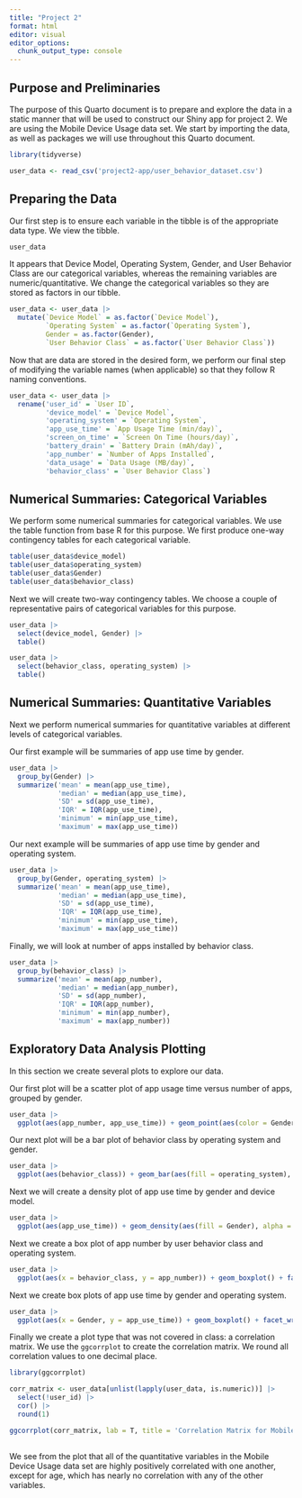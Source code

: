 ```yaml
---
title: "Project 2"
format: html
editor: visual
editor_options: 
  chunk_output_type: console
---
```


## Purpose and Preliminaries

The purpose of this Quarto document is to prepare and explore the data in a static manner that will be used to construct our Shiny app for project 2. We are using the Mobile Device Usage data set. We start by importing the data, as well as packages we will use throughout this Quarto document.

```r
library(tidyverse)

user_data <- read_csv('project2-app/user_behavior_dataset.csv')
```


## Preparing the Data

Our first step is to ensure each variable in the tibble is of the appropriate data type. We view the tibble.

```r
user_data
```

It appears that Device Model, Operating System, Gender, and User Behavior Class are our categorical variables, whereas the remaining variables are numeric/quantitative. We change the categorical variables so they are stored as factors in our tibble.  

```r
user_data <- user_data |>
  mutate(`Device Model` = as.factor(`Device Model`),
         `Operating System` = as.factor(`Operating System`),
         Gender = as.factor(Gender),
         `User Behavior Class` = as.factor(`User Behavior Class`))
```

Now that are data are stored in the desired form, we perform our final step of modifying the variable names (when applicable) so that they follow R naming conventions.

```r
user_data <- user_data |>
  rename('user_id' = `User ID`,
         'device_model' = `Device Model`,
         'operating_system' = `Operating System`,
         'app_use_time' = `App Usage Time (min/day)`,
         'screen_on_time' = `Screen On Time (hours/day)`,
         'battery_drain' = `Battery Drain (mAh/day)`,
         'app_number' = `Number of Apps Installed`,
         'data_usage' = `Data Usage (MB/day)`,
         'behavior_class' = `User Behavior Class`)
```


## Numerical Summaries: Categorical Variables

We perform some numerical summaries for categorical variables. We use the table function from base R for this purpose. We first produce one-way contingency tables for each categorical variable. 

```r
table(user_data$device_model)
table(user_data$operating_system)
table(user_data$Gender)
table(user_data$behavior_class)
```

Next we will create two-way contingency tables. We choose a couple of representative pairs of categorical variables for this purpose.

```r
user_data |>
  select(device_model, Gender) |>
  table()

user_data |>
  select(behavior_class, operating_system) |>
  table()

```

## Numerical Summaries: Quantitative Variables

Next we perform numerical summaries for quantitative variables at different levels of categorical variables.

Our first example will be summaries of app use time by gender.

```r
user_data |>
  group_by(Gender) |>
  summarize('mean' = mean(app_use_time), 
            'median' = median(app_use_time),
            'SD' = sd(app_use_time),
            'IQR' = IQR(app_use_time),
            'minimum' = min(app_use_time),
            'maximum' = max(app_use_time))
```

Our next example will be summaries of app use time by gender and operating system.

```r
user_data |>
  group_by(Gender, operating_system) |>
  summarize('mean' = mean(app_use_time), 
            'median' = median(app_use_time),
            'SD' = sd(app_use_time),
            'IQR' = IQR(app_use_time),
            'minimum' = min(app_use_time),
            'maximum' = max(app_use_time))
```

Finally, we will look at number of apps installed by behavior class.

```r
user_data |>
  group_by(behavior_class) |>
  summarize('mean' = mean(app_number), 
            'median' = median(app_number),
            'SD' = sd(app_number),
            'IQR' = IQR(app_number),
            'minimum' = min(app_number),
            'maximum' = max(app_number))
```

## Exploratory Data Analysis Plotting

In this section we create several plots to explore our data.

Our first plot will be a scatter plot of app usage time versus number of apps, grouped by gender.

```r
user_data |>
  ggplot(aes(app_number, app_use_time)) + geom_point(aes(color = Gender)) + labs(x = 'Number of Apps Installed', y = 'App Usage Time (min/day)', title = 'App Usage Time by Number of Apps Installed and Gender')
```

Our next plot will be a bar plot of behavior class by operating system and gender. 

```r
user_data |>
  ggplot(aes(behavior_class)) + geom_bar(aes(fill = operating_system), position = 'dodge') + facet_wrap(~ Gender) + labs(x = 'User Behavior Class', title = 'User Behavior Class Counts by Operating System and Gender', fill = 'Operating System')
```

Next we will create a density plot of app use time by gender and device model. 

```r
user_data |>
  ggplot(aes(app_use_time)) + geom_density(aes(fill = Gender), alpha = 0.5) + facet_wrap(~device_model) + labs(x = 'App Usage Time (min/day)', y = 'Density', title = 'Distribution of App Usage Time by Gender and Device Model') 
```

Next we create a box plot of app number by user behavior class and operating system. 

```r
user_data |>
  ggplot(aes(x = behavior_class, y = app_number)) + geom_boxplot() + facet_wrap(~operating_system) + labs(x = 'User Behavior Class', y = 'Number of Apps Installed', title = 'Number of Apps Installed by User Behavior Class') + theme_light()
```

Next we create box plots of app use time by gender and operating system. 

```r
user_data |>
  ggplot(aes(x = Gender, y = app_use_time)) + geom_boxplot() + facet_wrap(~operating_system) + labs(x = 'Gender', y = 'App Usage Time (min/day)', title = 'App Usage Time by Gender and Operating System') + theme_light()
```

Finally we create a plot type that was not covered in class: a correlation matrix. We use the `ggcorrplot` to create the correlation matrix. We round all correlation values to one decimal place. 

```r
library(ggcorrplot)

corr_matrix <- user_data[unlist(lapply(user_data, is.numeric))] |>
  select(!user_id) |>
  cor() |>
  round(1)

ggcorrplot(corr_matrix, lab = T, title = 'Correlation Matrix for Mobile Device Usage Data', colors = c('yellow', 'blue', 'green'))
  
```

We see from the plot that all of the quantitative variables in the Mobile Device Usage data set are highly positively correlated with one another, except for age, which has nearly no correlation with any of the other variables. 

